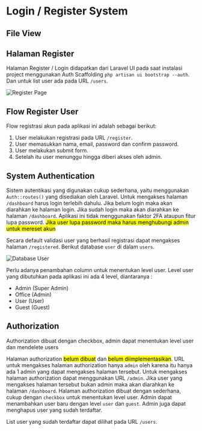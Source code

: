# Login / Register System

## File View


<FileTree>
  <FileTree.Folder name="resources" defaultOpen>
    <FileTree.Folder name="views" defaultOpen>
      <FileTree.Folder name="auth" defaultOpen>
        <FileTree.File name="login.blade.php" />
        <FileTree.File name="register.blade.php" />
        <FileTree.File name="verify.blade.php" />
        <FileTree.Folder name="password" defaultOpen>
          <FileTree.File name="confirm.blade.php" />
          <FileTree.File name="email.blade.php" />
          <FileTree.File name="reset.blade.php" />
        </FileTree.Folder>
      </FileTree.Folder>
    </FileTree.Folder>
  </FileTree.Folder>
</FileTree>

## Halaman Register

Halaman Register / Login didapatkan dari Laravel UI pada saat instalasi project menggunakan Auth Scaffolding `php artisan ui bootstrap --auth`. Dan untuk list user ada pada URL `/users`.

![Register Page](/register-page.png)

## Flow Register User

Flow registrasi akun pada aplikasi ini adalah sebagai berikut:

1. User melakukan registrasi pada URL `/register`.
2. User memasukkan nama, email, password dan confirm password.
3. User melakukan submit form.
4. Setelah itu user menunggu hingga diberi akses oleh admin.

## System Authentication

Sistem autentikasi yang digunakan cukup sederhana, yaitu menggunakan `Auth::routes()` yang disediakan oleh Laravel. Untuk mengakses halaman `/dashboard` harus login terlebih dahulu. Jika belum login maka akan diarahkan ke halaman login. Jika sudah login maka akan diarahkan ke halaman `/dashboard`.
Aplikasi ini tidak menggunakan faktor 2FA ataupun fitur lupa password. <mark>Jika user lupa password maka harus menghubungi admin untuk mereset akun</mark>

Secara default validasi user yang berhasil registrasi dapat mengakses halaman `/registered`. Berikut database `user` di dalam `users`.

![Database User](/user/database-user.png)

Perlu adanya penambahan column untuk menentukan level user. Level user yang dibutuhkan pada aplikasi ini ada 4 level, diantaranya :

- Admin (Super Admin)
- Office (Admin)
- User (User)
- Guest (Guest)

## Authorization


<Callout type="info">Authorization dibuat dengan checkbox, admin dapat menentukan level user dan mendelete users</Callout>

Halaman authorization <mark>belum dibuat</mark> dan <mark>belum diimplementasikan</mark>. URL untuk mengakses halaman authorization hanya `admin` oleh karena itu hanya ada 1 admin yang dapat mengakses halaman tersebut. Untuk mengakses halaman authorization dapat menggunakan URL `/admin`. Jika user yang mengakses halaman tersebut bukan admin maka akan diarahkan ke halaman `/dashboard`.
Halaman authorization dibuat dengan sederhana, cukup dengan `checkbox` untuk menentukan level user. Admin dapat menambahkan user baru dengan level `user` dan `guest`. Admin juga dapat menghapus user yang sudah terdaftar.

List user yang sudah terdaftar dapat dilihat pada URL `/users`.
